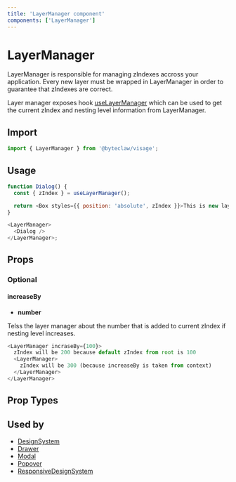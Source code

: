 ```yaml
---
title: 'LayerManager component'
components: ['LayerManager']
---
```


# LayerManager

LayerManager is responsible for managing zIndexes accross your application. Every new layer must be wrapped in LayerManager in order to guarantee that zIndexes are correct.

Layer manager exposes hook [useLayerManager](/system/hooks/use-layer-manager) which can be used to get the current zIndex and nesting level information from LayerManager.

## Import

```js transpile=false
import { LayerManager } from '@byteclaw/visage';
```

## Usage

```js transpile=false
function Dialog() {
  const { zIndex } = useLayerManager();

  return <Box styles={{ position: 'absolute', zIndex }}>This is new layer</Box>;
}

<LayerManager>
  <Dialog />
</LayerManager>;
```

## Props

### Optional

#### increaseBy

- **number**

Telss the layer manager about the number that is added to current zIndex if nesting level increases.

```js transpile=false
<LayerManager incraseBy={100}>
  zIndex will be 200 because default zIndex from root is 100
  <LayerManager>
    zIndex will be 300 (because increaseBy is taken from context)
  </LayerManager>
</LayerManager>
```

## Prop Types

<PropTypes component="LayerManager" />

## Used by

- [DesignSystem](/components/design-system)
- [Drawer](/components/overlays/drawer)
- [Modal](/components/overlays/modal)
- [Popover](/components/overlays/popover)
- [ResponsiveDesignSystem](/components/responsive-design-system)
